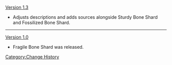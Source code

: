 [[Version 1.3]]
*Adjusts descriptions and adds sources alongside Sturdy Bone Shard and Fossilized Bone Shard.
----
[[Version 1.0]]
*Fragile Bone Shard was released.
<noinclude>[[Category:Change History]]</noinclude>
